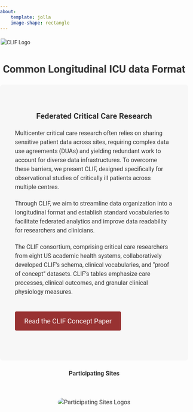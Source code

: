 ```yaml
---
about:
    template: jolla
    image-shape: rectangle
---
```


<style>
  /* General styling for fonts and colors */
  body {
    font-family: 'Roboto', sans-serif;
    line-height: 1.5;
    color: #333;
    margin: 0;
    padding: 0;
  }

  .text-box {
    background-color: #f7f7f7;
    padding: 40px;
    border-radius: 8px;
    margin: 20px auto;
    max-width: 800px;
  }

  /* CLIF Logo Styling */
  .clif-logo {
    display: block;
    margin: 20px auto;
    max-width: 500px; 
    height: auto;
  }

  h1, h2, h3 {
    text-align: center;
    color: #333; /* Accent color */
  }
  
  p {
    font-size: 16px;
    margin-bottom: 20px;
  }

  /* Call-to-Action Button */
  .cta-button {
    display: inline-block;
    padding: 12px 25px;
    margin: 20px 0;
    background-color: #983232;
    color: #fff;
    font-size: 18px;
    text-decoration: none;
    border-radius: 4px;
    transition: background-color 0.3s ease;
  }

  .cta-button:hover {
    background-color: #218838;
  }

  /* Participating Sites Section */
  .site-logos {
    text-align: center;
    padding: 20px 0;
  }

  .site-logos img {
    max-width: 800px;
    border-radius: 20px;
  }


  /* Responsive adjustments */
  @media (max-width: 768px) {
    .cta-button {
      font-size: 16px;
      padding: 10px 20px;
    }

    .text-box {
      padding: 20px;
    }

    .clif-logo {
      max-width: 100%; /* Ensure logo scales on smaller devices */
    }
  }
</style>

<!-- Main Title Section -->

<img src="images/clif_logo.png" alt="CLIF Logo" class="clif-logo">
<h1>Common Longitudinal ICU data Format</h1>
<div class="text-box">
  <h2>Federated Critical Care Research</h2>
  <p>Multicenter critical care research often relies on sharing sensitive patient data across sites, requiring complex data use agreements (DUAs) and yielding redundant work to account for diverse data infrastructures. To overcome these barriers, we present CLIF, designed specifically for observational studies of critically ill patients across multiple centres.</p>
  <p>Through CLIF, we aim to streamline data organization into a longitudinal format and establish standard vocabularies to facilitate federated analytics and improve data readability for researchers and clinicians.</p>
  <p>The CLIF consortium, comprising critical care researchers from eight US academic health systems, collaboratively developed CLIF's schema, clinical vocabularies, and "proof of concept" datasets. CLIF’s tables emphasize care processes, clinical outcomes, and granular clinical physiology measures.</p>
  <!-- CTA Button for CLIF Concept -->
  <a href="https://www.medrxiv.org/content/10.1101/2024.09.04.24313058v1" class="cta-button" target="_blank">Read the CLIF Concept Paper</a>
</div>

<!-- Participating Sites Logos Section -->
<h3>Participating Sites</h3>
<div class="site-logos">
  <img src="images/member_logos.png" alt="Participating Sites Logos">
</div>
